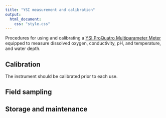 ```yaml
---
title: "YSI measurement and calibration"
output: 
  html_document:
    css: "style.css"
---
```


Procedures for using and calibrating a [YSI ProQuatro Multiparameter Meter](https://www.ysi.com/proquatro) equipped to measure dissolved oxygen, conductivity, pH, and temperature, and water depth. 

## Calibration

The instrument should be calibrated prior to each use.

## Field sampling

## Storage and maintenance

